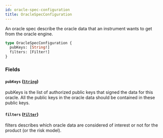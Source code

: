 ```yaml
---
id: oracle-spec-configuration
title: OracleSpecConfiguration
---
```



An oracle spec describe the oracle data that an instrument wants to get from the
oracle engine.

```graphql
type OracleSpecConfiguration {
  pubKeys: [String!]
  filters: [Filter!]
}
```


### Fields

#### `pubKeys` ([`String`](/docs/v0.47/graphql/scalars/string))

pubKeys is the list of authorized public keys that signed the data for this
oracle. All the public keys in the oracle data should be contained in these
public keys.


#### `filters` ([`Filter`](/docs/v0.47/graphql/objects/filter))

filters describes which oracle data are considered of interest or not for
the product (or the risk model).




